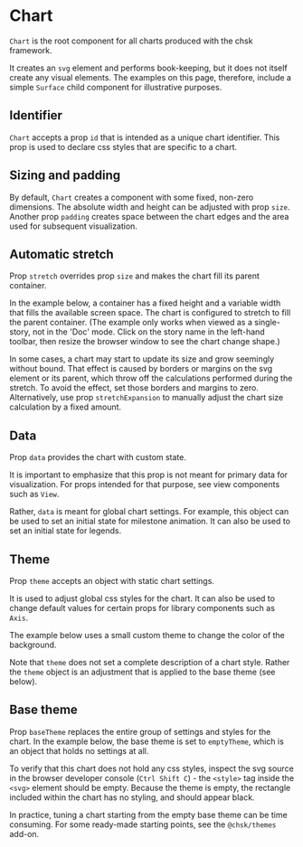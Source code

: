 
# Chart

<Meta of={ChartStories} />

`Chart` is the root component for all charts produced with the chsk framework.

<ArgTypes of={ChartStories} />

It creates an `svg` element and performs book-keeping, but it does not itself create any visual elements.
The examples on this page, therefore, include a simple `Surface` child component for illustrative purposes.

## Identifier

`Chart` accepts a prop `id` that is intended as a unique chart identifier.
This prop is used to declare css styles that are specific to a chart.

## Sizing and padding

By default, `Chart` creates a component with some fixed, non-zero dimensions.
The absolute width and height can be adjusted with prop `size`.
Another prop `padding` creates space between the chart edges and the area used for subsequent visualization.

<Canvas of={ChartStories.CustomSize} />

## Automatic stretch

Prop `stretch` overrides prop `size` and makes the chart fill its parent container.

In the example below, a container has a fixed height and a variable width that fills the available screen space.
The chart is configured to stretch to fill the parent container.
(The example only works when viewed as a single-story, not in the 'Doc' mode.
Click on the story name in the left-hand toolbar, then resize the browser window to see the chart change shape.)

<Canvas of={ChartStories.Stretch} />

In some cases, a chart may start to update its size and grow seemingly without bound.
That effect is caused by borders or margins on the svg element or its parent, which throw off the calculations
performed during the stretch.
To avoid the effect, set those borders and margins to zero.
Alternatively, use prop `stretchExpansion` to manually adjust the chart size calculation by a fixed amount.

## Data

Prop `data` provides the chart with custom state.

It is important to emphasize that this prop is not meant for primary data for visualization.
For props intended for that purpose, see view components such as `View`.

Rather, `data` is meant for global chart settings.
For example, this object can be used to set an initial state for milestone animation.
It can also be used to set an initial state for legends.

## Theme

Prop `theme` accepts an object with static chart settings.

It is used to adjust global css styles for the chart.
It can also be used to change default values for certain props for library components such as `Axis`.

The example below uses a small custom theme to change the color of the background.

<Canvas of={ChartStories.CustomTheme} />

Note that `theme` does not set a complete description of a chart style.
Rather the `theme` object is an adjustment that is applied to the base theme (see below).

## Base theme

Prop `baseTheme` replaces the entire group of settings and styles for the chart.
In the example below, the base theme is set to `emptyTheme`, which is an object that holds no settings at all.

<Canvas of={ChartStories.BaseTheme} />

To verify that this chart does not hold any css styles, inspect the svg source in the browser developer console (`Ctrl Shift C`) -
the `<style>` tag inside the `<svg>` element should be empty.
Because the theme is empty, the rectangle included within the chart has no styling, and should appear black.

In practice, tuning a chart starting from the empty base theme can be time consuming.
For some ready-made starting points, see the `@chsk/themes` add-on.
